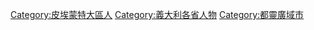 [[Category:皮埃蒙特大區人|Category:皮埃蒙特大區人]]
[[Category:義大利各省人物|Category:義大利各省人物]]
[[Category:都靈廣域市|Category:都靈廣域市]]